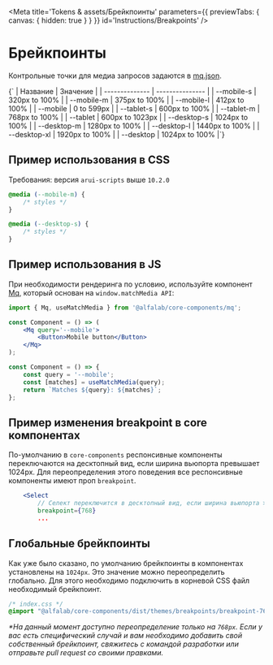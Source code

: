 
<Meta
    title='Tokens & assets/Брейкпоинты'
    parameters={{ previewTabs: { canvas: { hidden: true } } }}
    id='Instructions/Breakpoints'
/>

# Брейкпоинты

Контрольные точки для медиа запросов задаются в [mq.json](https://github.com/core-ds/core-components/blob/master/packages/mq/src/mq.json).

<Markdown>
    {`
| Название       | Значение        |
| -------------- | --------------- |
| --mobile-s   | 320px to 100%   |
| --mobile-m   | 375px to 100%   |
| --mobile-l   | 412px to 100%   |
| --mobile     | 0 to 599px      |
| --tablet-s   | 600px to 100%   |
| --tablet-m   | 768px to 100%   |
| --tablet     | 600px to 1023px |
| --desktop-s  | 1024px to 100%  |
| --desktop-m  | 1280px to 100%  |
| --desktop-l  | 1440px to 100%  |
| --desktop-xl | 1920px to 100%  |
| --desktop    | 1024px to 100%  |`}
</Markdown>

## Пример использования в CSS

Требования: версия `arui-scripts` выше `10.2.0`

```css
@media (--mobile-m) {
    /* styles */
}

@media (--desktop-s) {
    /* styles */
}
```

## Пример использования в JS

При необходимости рендеринга по условию, используйте компонент [Mq](?path=/docs/mq--docs), который основан на `window.matchMedia API`:

```jsx
import { Mq, useMatchMedia } from '@alfalab/core-components/mq';

const Component = () => (
    <Mq query='--mobile'>
        <Button>Mobile button</Button>
    </Mq>
);

const Component = () => {
    const query = '--mobile';
    const [matches] = useMatchMedia(query);
    return `Matches ${query}: ${matches}`;
};
```

## Пример изменения breakpoint в core компонентах

По-умолчанию в `core-components` респонсивные компоненты переключаются на десктопный вид, если ширина вьюпорта превышает 1024px.
Для переопределения этого поведения все респонсивные компоненты имеют проп `breakpoint`.

```jsx
    <Select
        // Селект переключится в десктопный вид, если ширина вьюпорта >= 768
        breakpoint={768}
        ...
```

## Глобальные брейкпоинты
Как уже было сказано, по умолчанию брейкпоинты в компонентах установлены на `1024px`.
Это значение можно переопределить глобально. Для этого необходимо подключить в корневой CSS файл необходимый брейкпоинт.

```css
/* index.css */
@import "@alfalab/core-components/dist/themes/breakpoints/breakpoint-768.css";
```
_*На данный момент доступно переопределение только на `768px`. Если у вас есть специфический случай и вам необходимо добавить свой собственный брейкпоинт, свяжитесь с командой разработки или отправьте pull request со своими правками._
